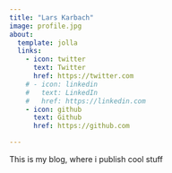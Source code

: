 ```yaml
---
title: "Lars Karbach"
image: profile.jpg
about:
  template: jolla
  links:
    - icon: twitter
      text: Twitter
      href: https://twitter.com
    # - icon: linkedin
    #   text: LinkedIn
    #   href: https://linkedin.com
    - icon: github
      text: Github
      href: https://github.com

---
```


This is my blog, where i publish cool stuff
